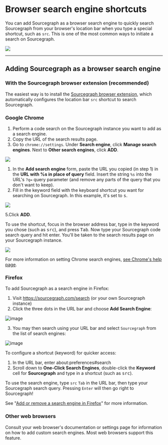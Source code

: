 # Browser search engine shortcuts

You can add Sourcegraph as a browser search engine to quickly search Sourcegraph from your browser's location bar when you type a special shortcut, such as `src`. This is one of the most common ways to initiate a search on Sourcegraph.

![](https://sourcegraphstatic.com/SearchShortcut2.gif)

---

## Adding Sourcegraph as a browser search engine

### With the Sourcegraph browser extension (recommended)

The easiest way is to install the [Sourcegraph browser extension](/integration/browser_extension/quickstart), which automatically configures the location bar `src` shortcut to search Sourcegraph.

### Google Chrome

1. Perform a code search on the Sourcegraph instance you want to add as a search engine.
1. Copy the URL of the search results page.
1. Go to `chrome://settings`. Under **Search engine**, click **Manage search engines**. Next to **Other search engines**, click **ADD**.

![](https://storage.googleapis.com/sourcegraph-assets/Docs/AddButton.png)

1. In the **Add search engine** form, paste the URL you copied (in step 1) in the **URL with %s in place of query** field. Insert the string `%s` into the URL's `?q=` query parameter (and remove any parts of the query that you don't want to keep).
2. Fill in the keyword field with the keyboard shortcut you want for searching on Sourcegraph. In this example, it's set to <kbd>s</kbd>.

![](https://storage.googleapis.com/sourcegraph-assets/Docs/Replace.png)

5.Click **ADD**.

To use the shortcut, focus in the browser address bar, type in the keyword you chose (such as <kbd>src</kbd>), and press <kbd>Tab</kbd>. Now type your Sourcegraph code search query and hit enter. You'll be taken to the search results page on your Sourcegraph instance.

![](https://storage.googleapis.com/sourcegraph-assets/Docs/KeyboardShortcut.png)

For more information on setting Chrome search engines, [see Chrome's help page](https://support.google.com/chrome/answer/95426?co=GENIE.Platform%3DDesktop&hl=en).

### Firefox

To add Sourcegraph as a search engine in Firefox:

1. Visit https://sourcegraph.com/search (or your own Sourcegraph instance)
2. Click the three dots in the URL bar and choose **Add Search Engine**:

![image](https://storage.googleapis.com/sourcegraph-assets/Docs/84444295-4e2b8180-abf6-11ea-8f96-61312ab40278.png)

3. You may then search using your URL bar and select `Sourcegraph` from the list of search engines:

![image](https://user-images.githubusercontent.com/3173176/84446118-b4fe6a00-abf9-11ea-9627-7ffc16abafca.png)

To configure a shortcut (keyword) for quicker access:

1. In the URL bar, enter about:preferences#search
1. Scroll down to **One-Click Search Engines**, double-click the **Keyword** cell for **Sourcegraph** and type in a shortcut (such as <kbd>src</kbd>).

To use the search engine, type `src` `Tab` in the URL bar, then type your Sourcegraph search query. Pressing `Enter` will then go right to Sourcegraph!

See "[Add or remove a search engine in Firefox](https://support.mozilla.org/en-US/kb/add-or-remove-search-engine-firefox)" for more information.

### Other web browsers

Consult your web browser's documentation or settings page for information on how to add custom search engines. Most web browsers support this feature.
